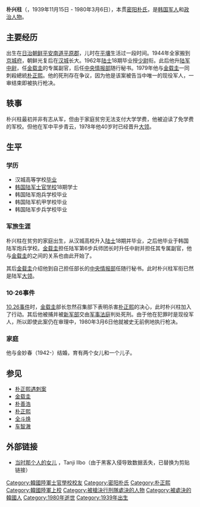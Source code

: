 {{没有来源|time=2022-4-18}}
{{Infobox Military Person
|birth_date  = {{birth date|1939|11|15}}
|birth_place = {{KOR-JPN}}[[平安南道_(日治時期)|平安南道]][[平原郡_(朝鮮民主主義人民共和國)|平原郡]]（今屬{{PRK}}）
|death_date = {{death date and age|1980|3|6|1939|11|15}}
|death_place = {{ROK-1972|short=yes}}[[首爾特别市|首爾特别市]]
|nationality = {{JPN-EMP}}（1939－1945）<br>{{KOR-US|short=yes}}（1945－1948）<br>{{ROK-1972}}（1948－1980）
|spouse  = 金妙春（김묘춘）
|relations  = 1子2女
|name = 朴兴柱
|serviceyears = 1962年－1979年
|allegiance = {{ROKA}}
|rank = [[上校|大领]]
|commands  = 中央情报部随行秘书
}}
{{Infobox Korean name|hangul=박흥주|hanja=朴興柱|rr=Bak Heung-ju|mr=Pak Hŭngchu}}
'''朴兴柱'''（{{Kor|k=박흥주|hj=朴興柱}}，1939年11月15日 - 1980年3月6日），本贯[[密阳朴氏|密阳朴氏]]，是[[大韩民国|韩国]][[军人|军人]]和[[政治人物|政治人物]]。

== 主要经历 ==
出生在[[日治朝鮮|日治朝鲜]][[平安南道|平安南道]][[平原郡_(朝鮮民主主義人民共和國)|平原郡]]，儿时在[[平壤|平壤]]生活过一段时间。1944年全家搬到[[京城府|京城府]]，朝鲜光复后在[[首爾|汉城]]长大。1962年[[韩国陆军士官学校|陆士]]18期毕业授[[少尉|少尉]]衔。此后他升[[韓國陸軍|陆军]][[中尉|中尉]]，任[[金載圭|金载圭]]的专属副官，后任[[韓國國家情報院|中央情报部]]随行秘书。1979年他与[[金載圭|金载圭]]一同刺殺總統[[朴正熙遇刺案|朴正熙]]。他的死刑存在争议，因为他是该案被告当中唯一的现役军人，一审结束即被执行枪决。

== 轶事 ==
朴兴柱最初并非有志从军，但由于家庭贫穷无法支付大学学费，他被迫读了免学费的军校。但他在军中平步青云，1978年他40岁时已经晋升[[上校|大领]]。

== 生平 ==

=== 学历 ===

* 汉城高等学校[[畢業|毕业]]
* [[韩国陆军士官学校|韩国陆军士官学校]]18期学士
* 韩国陆军炮兵学校毕业
* 韩国陆军机甲学校毕业
* 韩国陆军步兵学校毕业

=== 军旅生涯 ===
朴兴柱在贫穷的家庭出生，从汉城高校升入[[韩国陆军士官学校|陆士]]18期并毕业，之后他毕业于韩国陆军炮兵学校。[[金載圭|金载圭]]担任陆军第6步兵师团长时升任中尉并担任其专属副官，他与[[金載圭|金载圭]]的之间的关系也由此开始了。

其后[[金載圭|金载圭]]介绍他到自己担任部长的[[韓國國家情報院|中央情报部]]任随行秘书。此时朴兴柱军衔已然是陆军[[上校|大领]]。

=== 10·26事件 ===
[[朴正熙遇刺案|10.26事件]]时，[[金載圭|金载圭]]部长忽然召集部下表明杀害[[朴正熙|朴正熙]]的决心，此时朴兴柱加入了行动。其后他被捕并被[[一心會|新军部]]交由[[軍事法庭|军事法庭]]判处死刑。由于他在犯罪时是现役军人，所以即使此案仍在审理中，1980年3月6日他就被史无前例地执行枪决。

=== 家庭 ===
他与金妙春（1942-）结婚，育有两个女儿和一个儿子。

== 参见 ==

* [[朴正熙遇刺案|朴正熙遇刺案]]
* [[金載圭|金载圭]]
* [[朴善浩|朴善浩]]
* [[朴正熙|朴正熙]]
* [[全斗煥|全斗焕]]
* [[車智澈|车智澈]]

== 外部链接 ==

* [http://hantoma.hani.co.kr/board/view.html?board_id=ht_politics:001001&uid=318497 当时那个人的女儿]{{Dead link|url=http://hantoma.hani.co.kr/board/view.html?board_id=ht_politics:001001&uid=318497}} ，Tanji Ilbo（由于黑客入侵导致数据丢失，已替换为剪贴链接）
[[Category:韓國陸軍士官學校校友|Category:韓國陸軍士官學校校友]]
[[Category:密阳朴氏|Category:密阳朴氏]]
[[Category:朴正熙|Category:朴正熙]]
[[Category:韓國陸軍上校|Category:韓國陸軍上校]]
[[Category:被槍決行刑隊處決的人物|Category:被槍決行刑隊處決的人物]]
[[Category:被處決的韓國人|Category:被處決的韓國人]]
[[Category:1980年逝世|Category:1980年逝世]]
[[Category:1939年出生|Category:1939年出生]]